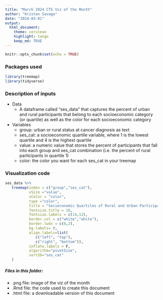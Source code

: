 ```yaml
---
title: "March 2024 CTS Viz of the Month"
author: "Kristen Savage"
date: "2024-03-01"
output:
  html_document:
    theme: cerulean
    highlight: tango
    keep_md: TRUE
---
```


```r
knitr::opts_chunk$set(echo = TRUE)
```

### Packages used
```r
library(treemap)
library(tidyverse)
```

### Description of inputs

* Data
    + A dataframe called "ses_data" that captures the percent of urban and rural participants that belong to each socioeconomic category (or quartile) as well as the color for each socioeconomic category
    
* Variables
    + group: urban or rural status at cancer diagnosis as text
    + ses_cat: a socioeconomic quartile variable, where 1 is the lowest quartile and 4 is the highest quartile
    + value: a numeric value that stores the percent of participants that fall into each group and ses_cat combination (i.e. the percent of rural participants in quartile 1)
    + color: the color you want for each ses_cat in your treemap 

### Visualization code
```r
ses_data %>% 
   treemap(index = c("group","ses_cat"),
           vSize ="value",
           vColor = "color",
           type ="color",
           title = "Socieconomic Quartiles of Rural and Urban Participants with Cancer",
           fontsize.title = 16,
           fontsize.labels = c(14,12),
           border.col = c("white","white"),
           border.lwds = c(8,2),
           bg.labels= 0,
           align.labels=list(
              c("left", "top"), 
              c("right", "bottom")),
           inflate.labels = F,
           algorithm="pivotSize",
           sortID="ses_cat"
   )
```

##### Files in this folder:

- .png file: image of the viz of the month
- .Rmd file: the code used to create this document
- .html file: a downloadable version of this document